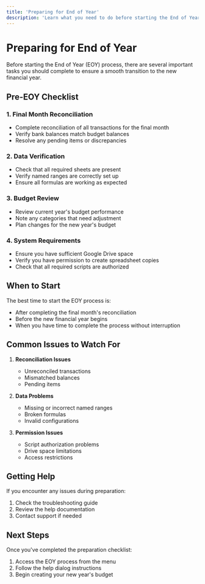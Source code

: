 ```yaml
---
title: 'Preparing for End of Year'
description: 'Learn what you need to do before starting the End of Year process'
---
```


# Preparing for End of Year

Before starting the End of Year (EOY) process, there are several important tasks you should complete to ensure a smooth transition to the new financial year.

## Pre-EOY Checklist

### 1. Final Month Reconciliation

- Complete reconciliation of all transactions for the final month
- Verify bank balances match budget balances
- Resolve any pending items or discrepancies

### 2. Data Verification

- Check that all required sheets are present
- Verify named ranges are correctly set up
- Ensure all formulas are working as expected

### 3. Budget Review

- Review current year's budget performance
- Note any categories that need adjustment
- Plan changes for the new year's budget

### 4. System Requirements

- Ensure you have sufficient Google Drive space
- Verify you have permission to create spreadsheet copies
- Check that all required scripts are authorized

## When to Start

The best time to start the EOY process is:

- After completing the final month's reconciliation
- Before the new financial year begins
- When you have time to complete the process without interruption

## Common Issues to Watch For

1. **Reconciliation Issues**

   - Unreconciled transactions
   - Mismatched balances
   - Pending items

2. **Data Problems**

   - Missing or incorrect named ranges
   - Broken formulas
   - Invalid configurations

3. **Permission Issues**
   - Script authorization problems
   - Drive space limitations
   - Access restrictions

## Getting Help

If you encounter any issues during preparation:

1. Check the troubleshooting guide
2. Review the help documentation
3. Contact support if needed

## Next Steps

Once you've completed the preparation checklist:

1. Access the EOY process from the menu
2. Follow the help dialog instructions
3. Begin creating your new year's budget
